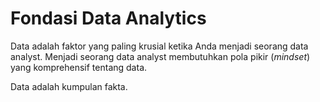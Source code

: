 # Fondasi Data Analytics {#sec-fondasi}

Data adalah faktor yang paling krusial ketika Anda menjadi seorang data analyst. Menjadi seorang data analyst membutuhkan pola pikir (_mindset_) yang komprehensif tentang data. 

Data adalah kumpulan fakta. 